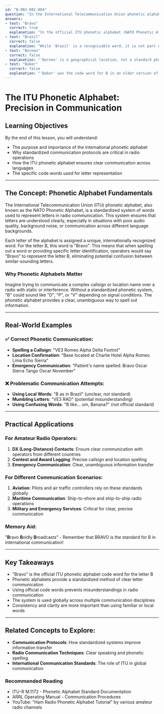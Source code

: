```yaml
---
id: "B-002-002-004"
question: "In the International Telecommunication Union phonetic alphabet, what is the code word for the letter B?"
answers:
- text: "Bravo"
  correct: true
  explanation: "In the official ITU phonetic alphabet (NATO Phonetic Alphabet), 'Bravo' is the standardized code word representing the letter B. This internationally recognized system ensures clear communication across language barriers, particularly in radio communication where precise letter identification is critical."
- text: "Brazil"
  correct: false
  explanation: "While 'Brazil' is a recognizable word, it is not part of the official ITU phonetic alphabet. Using unofficial words can lead to miscommunication and confusion, especially in critical communication scenarios like emergency or aviation services."
- text: "Borneo"
  correct: false
  explanation: "'Borneo' is a geographical location, not a standard phonetic alphabet code word. Using non-standard words in radio communication can create misunderstandings and goes against established international communication protocols."
- text: "Baker"
  correct: false
  explanation: "'Baker' was the code word for B in an older version of the phonetic alphabet used by the US military before the current ITU standard was adopted. While historically correct, it is not the current internationally recognized code word."
---
```


# The ITU Phonetic Alphabet: Precision in Communication

## Learning Objectives
By the end of this lesson, you will understand:
- The purpose and importance of the international phonetic alphabet
- Why standardized communication protocols are critical in radio operations
- How the ITU phonetic alphabet ensures clear communication across languages
- The specific code words used for letter representation

---

## The Concept: Phonetic Alphabet Fundamentals

The International Telecommunication Union (ITU) phonetic alphabet, also known as the NATO Phonetic Alphabet, is a standardized system of words used to represent letters in radio communication. This system ensures that letters are understood clearly, especially in situations with poor audio quality, background noise, or communication across different language backgrounds.

Each letter of the alphabet is assigned a unique, internationally recognized word. For the letter B, this word is "Bravo". This means that when spelling out a word or providing specific letter identification, operators would say "Bravo" to represent the letter B, eliminating potential confusion between similar-sounding letters.

### Why Phonetic Alphabets Matter

Imagine trying to communicate a complex callsign or location name over a radio with static or interference. Without a standardized phonetic system, "B" could sound like "D", "P", or "V" depending on signal conditions. The phonetic alphabet provides a clear, unambiguous way to spell out information.

---

## Real-World Examples

### ✅ Correct Phonetic Communication:
- **Spelling a Callsign**: "VE3 Romeo Alpha Delta Foxtrot"
- **Location Confirmation**: "Base located at Charlie Hotel Alpha Romeo Lima Echo Sierra"
- **Emergency Communication**: "Patient's name spelled: Bravo Oscar Sierra Tango Oscar November"

### ❌ Problematic Communication Attempts:
- **Using Local Words**: "B as in Brazil" (unclear, not standard)
- **Mumbling Letters**: "VE3 RAD" (potential misunderstanding)
- **Using Confusing Words**: "B like... um, Banana?" (not official standard)

---

## Practical Applications

### For Amateur Radio Operators:
1. **DX (Long-Distance) Contacts**: Ensure clear communication with operators from different countries
2. **Contest and Award Logging**: Precise callsign and location spelling
3. **Emergency Communication**: Clear, unambiguous information transfer

### For Different Communication Scenarios:
1. **Aviation**: Pilots and air traffic controllers rely on these standards globally
2. **Maritime Communication**: Ship-to-shore and ship-to-ship radio operations
3. **Military and Emergency Services**: Critical for clear, precise communication

### Memory Aid:
"**B**ravo **B**oldly **B**roadcasts" - Remember that BRAVO is the standard for B in international communication!

---

## Key Takeaways

- "Bravo" is the official ITU phonetic alphabet code word for the letter B
- Phonetic alphabets provide a standardized method of clear letter communication
- Using official code words prevents misunderstandings in radio communication
- The system is used globally across multiple communication disciplines
- Consistency and clarity are more important than using familiar or local words

---

## Related Concepts to Explore:
- **Communication Protocols**: How standardized systems improve information transfer
- **Radio Communication Techniques**: Clear speaking and phonetic spelling
- **International Communication Standards**: The role of ITU in global communication

### Recommended Reading
- ITU-R M.1172 - Phonetic Alphabet Standard Documentation
- ARRL Operating Manual - Communication Procedures
- YouTube: "Ham Radio Phonetic Alphabet Tutorial" by various amateur radio channels